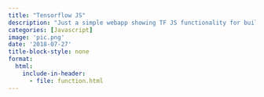 ```yaml
---
title: "Tensorflow JS"
description: "Just a simple webapp showing TF JS functionality for building simple models in the browser"
categories: [Javascript]
image: 'pic.png'
date: '2018-07-27'
title-block-style: none
format:
  html:
    include-in-header: 
      - file: function.html
---
```

